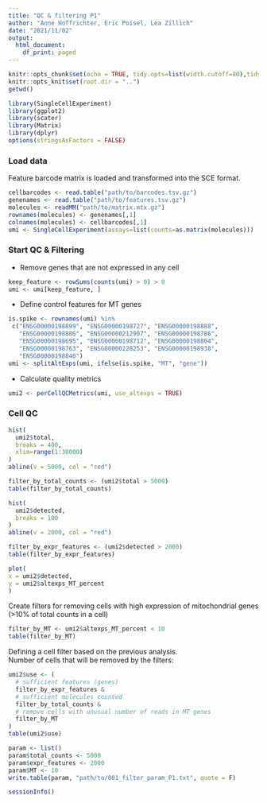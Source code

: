 ```yaml
---
title: "QC & filtering P1"
author: "Anne Hoffrichter, Eric Poisel, Lea Zillich"
date: "2021/11/02"
output:
  html_document:
    df_print: paged
---
```


```r
knitr::opts_chunk$set(echo = TRUE, tidy.opts=list(width.cutoff=80),tidy=TRUE, fig.asp=0.5, fig.width=12, warning = FALSE)
knitr::opts_knit$set(root.dir = "..")
getwd()
```

```r
library(SingleCellExperiment)
library(ggplot2)
library(scater)
library(Matrix)
library(dplyr)
options(stringsAsFactors = FALSE)
```

### Load data
Feature barcode matrix is loaded and transformed into the SCE format.
```r
cellbarcodes <- read.table("path/to/barcodes.tsv.gz")
genenames <- read.table("path/to/features.tsv.gz")
molecules <- readMM("path/to/matrix.mtx.gz")
rownames(molecules) <- genenames[,1]
colnames(molecules) <- cellbarcodes[,1]
umi <- SingleCellExperiment(assays=list(counts=as.matrix(molecules)))
```

### Start QC & Filtering
- Remove genes that are not expressed in any cell
```r
keep_feature <- rowSums(counts(umi) > 0) > 0
umi <- umi[keep_feature, ]
```

- Define control features for  MT genes
```r
is.spike <- rownames(umi) %in% 
 c("ENSG00000198899", "ENSG00000198727", "ENSG00000198888",
   "ENSG00000198886", "ENSG00000212907", "ENSG00000198786",
   "ENSG00000198695", "ENSG00000198712", "ENSG00000198804",
   "ENSG00000198763", "ENSG00000228253", "ENSG00000198938",
   "ENSG00000198840")
umi <- splitAltExps(umi, ifelse(is.spike, "MT", "gene"))
```

- Calculate quality metrics
```r
umi2 <- perCellQCMetrics(umi, use_altexps = TRUE)
```

### Cell QC   
```r
hist(
  umi2$total,
  breaks = 400,
  xlim=range(1:30000)
)
abline(v = 5000, col = "red")
```

```r
filter_by_total_counts <- (umi2$total > 5000)
table(filter_by_total_counts)
```

```r
hist(
  umi2$detected,
  breaks = 100
)
abline(v = 2000, col = "red")
```

```r
filter_by_expr_features <- (umi2$detected > 2000)
table(filter_by_expr_features)
```

```r
plot(
x = umi2$detected,
y = umi2$altexps_MT_percent
)
```

Create filters for removing cells with high expression of mitochondrial genes (>10% of total counts in a cell)

```r
filter_by_MT <- umi2$altexps_MT_percent < 10
table(filter_by_MT)
```

Defining a cell filter based on the previous analysis.   
Number of cells that will be removed by the filters:

```r
umi2$use <- (
  # sufficient features (genes)
  filter_by_expr_features &
  # sufficient molecules counted
  filter_by_total_counts &
  # remove cells with unusual number of reads in MT genes
  filter_by_MT
)
table(umi2$use)
```

```r
param <- list()
param$total_counts <- 5000
param$expr_features <- 2000
param$MT <- 10
write.table(param, "path/to/001_filter_param_P1.txt", quote = F)
```

```r
sessionInfo()
```